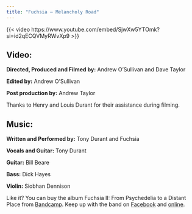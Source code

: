 ```yaml
---
title: "Fuchsia — Melancholy Road"
---
```


{{< video https://www.youtube.com/embed/SjwXw5YTOmk?si=id2qECQVMyRWvXp9 >}}

## Video:

**Directed, Produced and Filmed by:** Andrew O'Sullivan and Dave Taylor

**Edited by:** Andrew O'Sullivan

**Post production by:** Andrew Taylor

Thanks to Henry and Louis Durant for their assistance during filming.

## Music:

**Written and Performed by:** Tony Durant and Fuchsia

**Vocals and Guitar:** Tony Durant

**Guitar:** Bill Beare

**Bass:** Dick Hayes

**Violin:** Siobhan Dennison

Like it? You can buy the album Fuchsia II: From Psychedelia to a Distant Place from [Bandcamp](https://fuchsia.bandcamp.com/). Keep up with the band on [Facebook](https://www.facebook.com/Fuchsiamusic) and [online](https://fuchsiamusic.com/).
